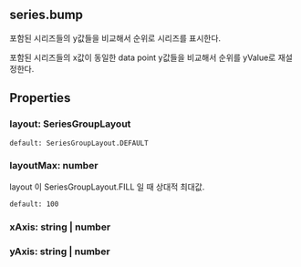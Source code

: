 ## series.bump
포함된 시리즈들의 y값들을 비교해서 순위로 시리즈를 표시한다.


포함된 시리즈들의 x값이 동일한 data point y값들을 비교해서 순위를 yValue로 재설정한다.
## Properties

### layout: SeriesGroupLayout
`default: SeriesGroupLayout.DEFAULT`  

### layoutMax: number
layout 이  SeriesGroupLayout.FILL 일 때 상대적 최대값.

  
`default: 100`  

### xAxis: string | number

### yAxis: string | number
